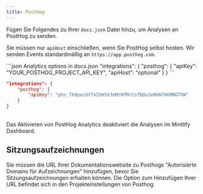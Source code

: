 ```yaml
---
title: PostHog
---
```


Fügen Sie Folgendes zu Ihrer `docs.json` Datei hinzu, um Analysen an PostHog zu senden.

Sie müssen nur `apiHost` einschließen, wenn Sie PostHog selbst hosten. Wir senden Events standardmäßig an `https://app.posthog.com`.

<CodeGroup>
  ```json Analytics options in docs.json
  "integrations": {
      "posthog": {
          "apiKey": "YOUR_POSTHOG_PROJECT_API_KEY",
          "apiHost": "optional"
      }
  }
  ```

  ```json Example
  "integrations": {
      "posthog": {
          "apiKey": "phc_TXdpocbYTeZVm5VJmMzHTMrCofBQu3e0kN7HGMNGTVW"
      }
  }
  ```
</CodeGroup>

<br />

<Warning>
  Das Aktivieren von PostHog Analytics deaktiviert die Analysen im Mintlify Dashboard.
</Warning>

## Sitzungsaufzeichnungen

Sie müssen die URL Ihrer Dokumentationswebsite zu Posthogs "Autorisierte Domains für Aufzeichnungen" hinzufügen, bevor Sie Sitzungsaufzeichnungen erhalten können. Die Option zum Hinzufügen Ihrer URL befindet sich in den Projekteinstellungen von Posthog.

